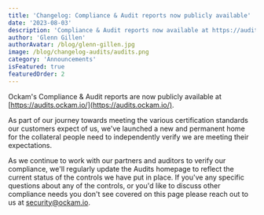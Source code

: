 ```yaml
---
title: 'Changelog: Compliance & Audit reports now publicly available'
date: '2023-08-03'
description: 'Compliance & Audit reports now available at https://audits.ockam.io/'
author: 'Glenn Gillen'
authorAvatar: /blog/glenn-gillen.jpg
image: /blog/changelog-audits/audits.png
category: 'Announcements'
isFeatured: true
featuredOrder: 2
---
```


Ockam's Compliance &amp; Audit reports are now publicly available at 
[https://audits.ockam.io/](https://audits.ockam.io/).

As part of our journey towards meeting the various certification standards our customers
expect of us, we've launched a new and permanent home for the collateral people
need to independently verify we are meeting their expectations. 

As we continue to work with our partners and auditors to verify our compliance,
we'll regularly update the Audits homepage to reflect the current status of the
controls we have put in place. If you've any specific questions about any of 
the controls, or you'd like to discuss other compliance needs you don't see 
covered on this page please reach out to us at [security@ockam.io](mailto:security@ockam.io).